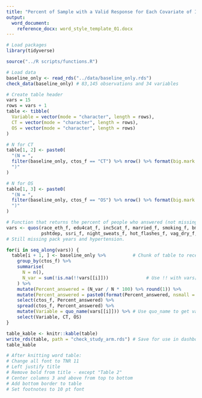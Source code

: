 ```yaml
---
title: "Percent of Sample with a Valid Response for Each Covariate of Interest by Study Arm (N = 83,145)"
output:
  word_document:
    reference_docx: word_style_template_01.docx
---
```


```r
# Load packages
library(tidyverse)

source("../R scripts/functions.R")
```

```r
# Load data
baseline_only <- read_rds("../data/baseline_only.rds")
check_data(baseline_only) # 83,145 observations and 34 variables
```

```r
# Create table header
vars = 15
rows = vars + 1
table <- tibble(
  Variable = vector(mode = "character", length = rows),
  CT = vector(mode = "character", length = rows),
  OS = vector(mode = "character", length = rows)
)

# N for CT
table[1, 2] <- paste0(
  "(N = ",
  filter(baseline_only, ctos_f == "CT") %>% nrow() %>% format(big.mark = ","),
  ")"
)

# N for OS
table[1, 3] <- paste0(
  "(N = ",
  filter(baseline_only, ctos_f == "OS") %>% nrow() %>% format(big.mark = ","),
  ")"
)
```

```r
# Function that returns the percent of people who answered (not missing) question x, by CT/OS
vars <- quos(race_eth_f, edu4cat_f, inc5cat_f, married_f, smoking_f, bmi, hyst_f, incont_f, good_health_f, 
             pshtdep, ssri_f, night_sweats_f, hot_flashes_f, vag_dry_f, hormnw_f)
# Still missing pack years and hypertension.

for(i in seq_along(vars)) {
  table[i + 1, ] <- baseline_only %>%          # Chunk of table to receive loop output
    group_by(ctos_f) %>% 
    summarise(
      N = n(),
      N_var = sum(!is.na(!!vars[[i]]))              # Use !! with vars[[i]]
    ) %>% 
    mutate(Percent_answered = (N_var / N * 100) %>% round(1)) %>% 
    mutate(Percent_answered = paste0(format(Percent_answered, nsmall = 1), "%")) %>% 
    select(ctos_f, Percent_answered) %>% 
    spread(ctos_f, Percent_answered) %>% 
    mutate(Variable = quo_name(vars[[i]])) %>% # Use quo_name to get variable name for first column
    select(Variable, CT, OS)
}
```

```r
table_kable <- knitr::kable(table)
write_rds(table, path = "check_study_arm.rds") # Save for use in dashboard
table_kable
```

```r
# After knitting word table:
# Change all font to TNR 11
# Left justify title
# Remove bold from title - except "Table 2"
# Center columns 3 and above from top to bottom
# Add bottom border to table
# Set footnotes to 10 pt font
```
